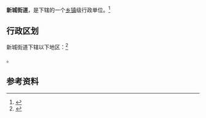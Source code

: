 {{中国乡级行政区|41/01/08/001/000}}

'''新城街道'''，是{{PRC admin/fullname|41/01/08/001/000|3}}下辖的一个[[乡镇|乡镇]]级行政单位。<ref>{{PRC admin/ref sgc|{{PRC admin/parent|41/01/08/001/000}}}}</ref>

== 行政区划 ==

新城街道下辖以下地区：<ref>{{PRC admin/ref sgc|41/01/08/001/000}}</ref>

{{PRC admin/children|41/01/08/001/000}}。

== 参考资料 ==

{{reflist}}

{{行政区划小作品}}
{{PRC admin/navcat|41/01/08/001/000}}